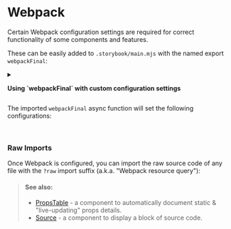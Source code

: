
<Meta of={WebpackStories} />

# Webpack

Certain Webpack configuration settings are required for correct functionality of some components and features.

These can be easily added to `.storybook/main.mjs` with the named export `webpackFinal`:

<Story of={WebpackStories.Implementation} />

  <details>
    <summary>
      <p>
        <strong>Using `webpackFinal` with custom configuration settings</strong>
      </p>
    </summary>

You can alternatively use the imported `webpackFinal` async function with your own custom configuration settings:

<Story of={WebpackStories.ImplementationCustomSettings} />

</details>

The imported `webpackFinal` async function will set the following configurations:

<Story of={WebpackStories.WebpackFinalConfig} />

<br />

### Raw Imports

Once Webpack is configured, you can import the raw source code of any file with the `?raw` import suffix (a.k.a. "Webpack resource query"):

<Story of={WebpackStories.RawImport} />

> #### See also:
>
> - [PropsTable](/docs/components-propstable--docs) - a component to automatically document static & "live-updating" props details.
> - [Source](/docs/components-source--docs) - a component to display a block of source code.
